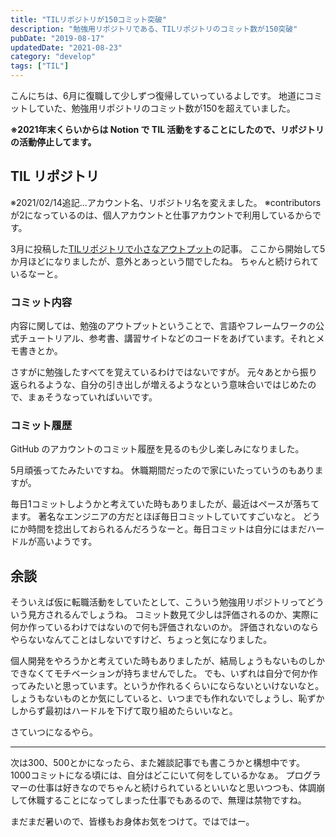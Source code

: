 ```yaml
---
title: "TILリポジトリが150コミット突破"
description: "勉強用リポジトリである、TILリポジトリのコミット数が150突破"
pubDate: "2019-08-17"
updatedDate: "2021-08-23"
category: "develop"
tags: ["TIL"]
---
```



こんにちは、6月に復職して少しずつ復帰していっているよしです。
地道にコミットしていた、勉強用リポジトリのコミット数が150を超えていました。

**※2021年末くらいからは Notion で TIL 活動をすることにしたので、リポジトリの活動停止してます。**


## TIL リポジトリ
<OG url="https://github.com/h-yoshikawa44/til-engineer" />
※2021/02/14追記...アカウント名、リポジトリ名を変えました。

<ImageWrapper src="screenshots/2019/til-150/github-til.png" alt="GitHub TILリポジトリ" />
※contributors が2になっているのは、個人アカウントと仕事アカウントで利用しているからです。

3月に投稿した[TILリポジトリで小さなアウトプット](/posts/2019-03-26-til)の記事。
ここから開始して5か月ほどになりましたが、意外とあっという間でしたね。
ちゃんと続けられているなーと。

### コミット内容
内容に関しては、勉強のアウトプットということで、言語やフレームワークの公式チュートリアル、参考書、講習サイトなどのコードをあげています。それとメモ書きとか。

さすがに勉強したすべてを覚えているわけではないですが。
元々あとから振り返られるような、自分の引き出しが増えるようなという意味合いではじめたので、まぁそうなっていればいいです。

### コミット履歴
GitHub のアカウントのコミット履歴を見るのも少し楽しみになりました。
<ImageWrapper src="screenshots/2019/til-150/github-commit.png" alt="GitHub コミット履歴" />

5月頑張ってたみたいですね。
休職期間だったので家にいたっていうのもありますが。

毎日1コミットしようかと考えていた時もありましたが、最近はペースが落ちてます。
著名なエンジニアの方だとほぼ毎日コミットしていてすごいなと。
どうにか時間を捻出しておられるんだろうなーと。毎日コミットは自分にはまだハードルが高いようです。

## 余談
そういえば仮に転職活動をしていたとして、こういう勉強用リポジトリってどういう見方されるんでしょうね。
コミット数見て少しは評価されるのか、実際に何か作っているわけではないので何も評価されないのか。
評価されないのならやらないなんてことはしないですけど、ちょっと気になりました。

個人開発をやろうかと考えていた時もありましたが、結局しょうもないものしかできなくてモチベーションが持ちませんでした。
でも、いずれは自分で何か作ってみたいと思っています。というか作れるくらいにならないといけないなと。
しょうもないものとか気にしていると、いつまでも作れないでしょうし、恥ずかしからず最初はハードルを下げて取り組めたらいいなと。

さていつになるやら。

---

次は300、500とかになったら、また雑談記事でも書こうかと構想中です。
1000コミットになる頃には、自分はどこにいて何をしているかなぁ。
プログラマーの仕事は好きなのでちゃんと続けられているといいなと思いつつも、体調崩して休職することになってしまった仕事でもあるので、無理は禁物ですね。

まだまだ暑いので、皆様もお身体お気をつけて。ではではー。
